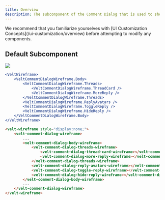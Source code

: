 ```yaml
---
title: Overview
description: The subcomponent of the Comment Dialog that is used to show all Comment Replies as well as the Comment Composer.
---
```



<Note>
We recommend that you familiarize yourselves with [UI Customization Concepts](/ui-customization/overview) before attempting to modify any components.
</Note>


## Default Subcomponent

![](/images/customization/velt-comment-dialog-sub-6.png)

<RequestExample>

```jsx React / Next.js
<VeltWireframe>
    <VeltCommentDialogWireframe.Body>
        <VeltCommentDialogWireframe.Threads>
            <VeltCommentDialogWireframe.ThreadCard />
            <VeltCommentDialogWireframe.MoreReply />
        </VeltCommentDialogWireframe.Threads>
        <VeltCommentDialogWireframe.ReplyAvatars />
        <VeltCommentDialogWireframe.ToggleReply />
        <VeltCommentDialogWireframe.HideReply />
    </VeltCommentDialogWireframe.Body>
</VeltWireframe>
```

```HTML HTML
<velt-wireframe style="display:none;">
    <velt-comment-dialog-wireframe>
        ...
        <velt-comment-dialog-body-wireframe>
            <velt-comment-dialog-threads-wireframe>
                <velt-comment-dialog-thread-card-wireframe></velt-comment-dialog-thread-card-wireframe>
                <velt-comment-dialog-more-reply-wireframe></velt-comment-dialog-more-reply-wireframe>
            </velt-comment-dialog-threads-wireframe>
            <velt-comment-dialog-reply-avatars-wireframe></velt-comment-dialog-reply-avatars-wireframe>
            <velt-comment-dialog-toggle-reply-wireframe></velt-comment-dialog-toggle-reply-wireframe>
            <velt-comment-dialog-hide-reply-wireframe></velt-comment-dialog-hide-reply-wireframe>
        </velt-comment-dialog-body-wireframe>
        ...
    </velt-comment-dialog-wireframe>
</velt-wireframe>
```
</RequestExample>

